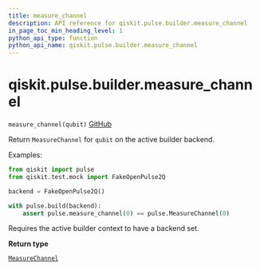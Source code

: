 ```yaml
---
title: measure_channel
description: API reference for qiskit.pulse.builder.measure_channel
in_page_toc_min_heading_level: 1
python_api_type: function
python_api_name: qiskit.pulse.builder.measure_channel
---
```


# qiskit.pulse.builder.measure\_channel

<span id="qiskit.pulse.builder.measure_channel" />

`measure_channel(qubit)` [GitHub](https://github.com/qiskit/qiskit/tree/stable/0.17/qiskit/pulse/builder.py "view source code")

Return `MeasureChannel` for `qubit` on the active builder backend.

Examples:

```python
from qiskit import pulse
from qiskit.test.mock import FakeOpenPulse2Q

backend = FakeOpenPulse2Q()

with pulse.build(backend):
    assert pulse.measure_channel(0) == pulse.MeasureChannel(0)
```

<Admonition title="Note" type="note">
  Requires the active builder context to have a backend set.
</Admonition>

**Return type**

[`MeasureChannel`](qiskit.pulse.channels#measurechannel "qiskit.pulse.channels.MeasureChannel")

